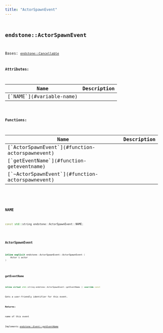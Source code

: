 ```yaml
---
title: "ActorSpawnEvent"
---
```


## <code className="doc-symbol doc-symbol-class"/> endstone::ActorSpawnEvent

Bases: [`endstone::Cancellable`](classendstone_1_1_cancellable.md)









**Attributes:**

<table>
<thead>
   <tr>
      <th>Name</th>
      <th>Description</th>
   </tr>
</thead>
<tbody>
<tr key="classendstone_1_1_actor_spawn_event_1adf1259b01a63a9cf4453ec0f7c99b7db">
    <td>[`NAME`](#variable-name)</td>
    <td></td>
</tr>
</tbody>
</table>






**Functions:**

<table>
<thead>
   <tr>
      <th>Name</th>
      <th>Description</th>
   </tr>
</thead>
<tbody>
<tr key="classendstone_1_1_actor_spawn_event_1a97220eb48dd782f724751748da0be5e6">
    <td>[`ActorSpawnEvent`](#function-actorspawnevent)</td>
    <td></td>
</tr>
<tr key="classendstone_1_1_actor_spawn_event_1a3121b34be728eb087186a20be395032f">
    <td>[`getEventName`](#function-geteventname)</td>
    <td></td>
</tr>
<tr key="classendstone_1_1_actor_spawn_event_1ac524be66b9fb6427fec2fab4dca9c7c9">
    <td>[`~ActorSpawnEvent`](#function-actorspawnevent)</td>
    <td></td>
</tr>
</tbody>
</table>

### <code className="doc-symbol doc-symbol-variable"/> NAME

```cpp
const std::string endstone::ActorSpawnEvent::NAME;
```


### <code className="doc-symbol doc-symbol-function"/> ActorSpawnEvent

```cpp
inline explicit endstone::ActorSpawnEvent::ActorSpawnEvent (
    Actor & actor
) 
```


### <code className="doc-symbol doc-symbol-function"/> getEventName

```cpp
inline virtual std::string endstone::ActorSpawnEvent::getEventName () override const
```


Gets a user-friendly identifier for this event.




**Returns:**

name of this event 





        
Implements [*endstone::Event::getEventName*](classendstone_1_1_event.md#function-geteventname)
